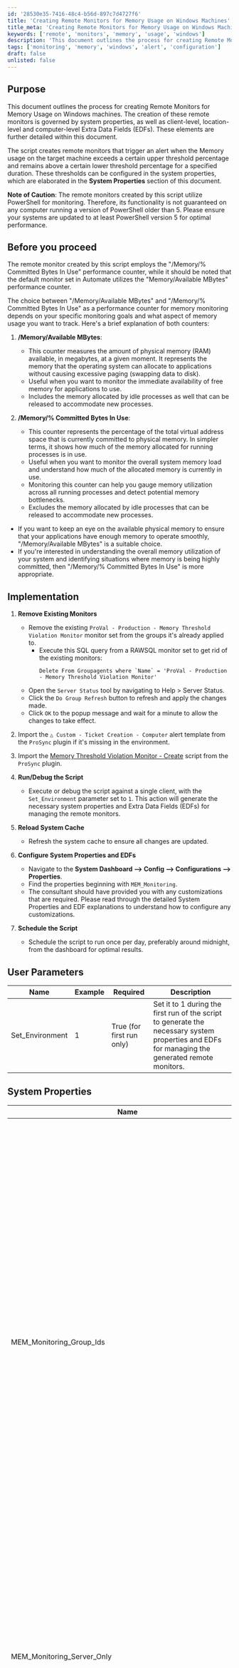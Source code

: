 ```yaml
---
id: '28530e35-7416-48c4-b56d-897c7d4727f6'
title: 'Creating Remote Monitors for Memory Usage on Windows Machines'
title_meta: 'Creating Remote Monitors for Memory Usage on Windows Machines'
keywords: ['remote', 'monitors', 'memory', 'usage', 'windows']
description: 'This document outlines the process for creating Remote Monitors for Memory Usage on Windows machines, detailing system properties, alert thresholds, and implementation steps to effectively monitor memory utilization.'
tags: ['monitoring', 'memory', 'windows', 'alert', 'configuration']
draft: false
unlisted: false
---
```

## Purpose

This document outlines the process for creating Remote Monitors for Memory Usage on Windows machines. The creation of these remote monitors is governed by system properties, as well as client-level, location-level and computer-level Extra Data Fields (EDFs). These elements are further detailed within this document.

The script creates remote monitors that trigger an alert when the Memory usage on the target machine exceeds a certain upper threshold percentage and remains above a certain lower threshold percentage for a specified duration. These thresholds can be configured in the system properties, which are elaborated in the **System Properties** section of this document.

**Note of Caution**: The remote monitors created by this script utilize PowerShell for monitoring. Therefore, its functionality is not guaranteed on any computer running a version of PowerShell older than 5. Please ensure your systems are updated to at least PowerShell version 5 for optimal performance.

## Before you proceed

The remote monitor created by this script employs the "/Memory/% Committed Bytes In Use" performance counter, while it should be noted that the default monitor set in Automate utilizes the "Memory/Available MBytes" performance counter.

The choice between "/Memory/Available MBytes" and "/Memory/% Committed Bytes In Use" as a performance counter for memory monitoring depends on your specific monitoring goals and what aspect of memory usage you want to track. Here's a brief explanation of both counters:

1. **/Memory/Available MBytes**:
   - This counter measures the amount of physical memory (RAM) available, in megabytes, at a given moment. It represents the memory that the operating system can allocate to applications without causing excessive paging (swapping data to disk).
   - Useful when you want to monitor the immediate availability of free memory for applications to use.
   - Includes the memory allocated by idle processes as well that can be released to accommodate new processes.

2. **/Memory/% Committed Bytes In Use**:
   - This counter represents the percentage of the total virtual address space that is currently committed to physical memory. In simpler terms, it shows how much of the memory allocated for running processes is in use.
   - Useful when you want to monitor the overall system memory load and understand how much of the allocated memory is currently in use.
   - Monitoring this counter can help you gauge memory utilization across all running processes and detect potential memory bottlenecks.
   - Excludes the memory allocated by idle processes that can be released to accommodate new processes.

- If you want to keep an eye on the available physical memory to ensure that your applications have enough memory to operate smoothly, "/Memory/Available MBytes" is a suitable choice.
- If you're interested in understanding the overall memory utilization of your system and identifying situations where memory is being highly committed, then "/Memory/% Committed Bytes In Use" is more appropriate.

## Implementation

1. **Remove Existing Monitors**
   - Remove the existing `ProVal - Production - Memory Threshold Violation Monitor` monitor set from the groups it's already applied to.
     - Execute this SQL query from a RAWSQL monitor set to get rid of the existing monitors:
       ```
       Delete From Groupagents where `Name` = 'ProVal - Production - Memory Threshold Violation Monitor'
       ```
   - Open the `Server Status` tool by navigating to Help > Server Status.
   - Click the `Do Group Refresh` button to refresh and apply the changes made.
   - Click `OK` to the popup message and wait for a minute to allow the changes to take effect.

2. Import the `△ Custom - Ticket Creation - Computer` alert template from the `ProSync` plugin if it's missing in the environment.

3. Import the [Memory Threshold Violation Monitor - Create](https://proval.itglue.com/5078775/docs/16245029) script from the `ProSync` plugin.

4. **Run/Debug the Script**
   - Execute or debug the script against a single client, with the `Set_Environment` parameter set to `1`. This action will generate the necessary system properties and Extra Data Fields (EDFs) for managing the remote monitors.

5. **Reload System Cache**
   - Refresh the system cache to ensure all changes are updated.

6. **Configure System Properties and EDFs**
   - Navigate to the **System Dashboard --> Config --> Configurations --> Properties**.
   - Find the properties beginning with `MEM_Monitoring`.
   - The consultant should have provided you with any customizations that are required. Please read through the detailed System Properties and EDF explanations to understand how to configure any customizations.

7. **Schedule the Script**
   - Schedule the script to run once per day, preferably around midnight, from the dashboard for optimal results.

## User Parameters

| Name | Example | Required | Description |
|------|---------|----------|-------------|
| Set_Environment | 1 | True (for first run only) | Set it to 1 during the first run of the script to generate the necessary system properties and EDFs for managing the generated remote monitors. |

## System Properties

| Name | Example | Required | Description |
|------|---------|----------|-------------|
| MEM_Monitoring_Group_Ids | 2,3,855,856 | True | The script will create remote monitors for the machines that belong to the groups identified by the group IDs specified in this system property. The monitor set will not be associated with the groups themselves but with the individual machines. Multiple IDs can be included by separating them with a comma. The default value is `0`. **Note:** If this property is set to `0`, the monitoring will be disabled and the script will remove the existing monitor set. Therefore, the creation of the monitor set will not commence unless the group IDs are defined in the system properties. |
| MEM_Monitoring_Server_Only | 0 | False | Setting this system property to `1` will limit the monitor set creation to the Windows Servers only. The default value is `0`. The script will remove the monitor set created for the Windows Workstations after setting this property to `1`. |
| MEM_Monitoring_Workstation_Only | 0 | False | Setting this system property to `1` will limit the monitor set creation to the Windows Workstations only. The default value is `0`. The script will remove the monitor set created for the Windows Servers after setting this property to `1`. |
| MEM_Monitoring_Exclude_Virtual_Machines | 0 | False | Setting this system property to `1` will limit the monitor set creation to the Physical Windows Machines only. The default value is `0`. The script will remove the monitor set created for the Virtual Machines after setting this property to `1`. |
| MEM_Monitoring_Interval | 300 | True | Controls the generated Remote Monitor run time interval. The default is 300 seconds. |
| MEM_Monitoring_Server_Continuous_Usage_Threshold_Minutes | 30 | True | This property determines the duration in minutes during which servers must consistently exhibit high Memory usage before triggering an alert. By default, this duration is set to `30` minutes. |
| MEM_Monitoring_Workstation_Continuous_Usage_Threshold_Minutes | 30 | True | This property determines the duration in minutes during which workstations must consistently exhibit high Memory usage before triggering an alert. By default, this duration is set to `30` minutes. |
| MEM_Monitoring_Server_High_Threshold_Percentage | 95 | True | This property stores the upper threshold, expressed as a percentage, for Memory usage on servers. The default value is `95`. |
| MEM_Monitoring_Workstation_High_Threshold_Percentage | 90 | True | This property stores the upper threshold, expressed as a percentage, for Memory usage on workstations. The default value is `90`. |
| MEM_Monitoring_Server_Low_Threshold_Percentage | 90 | True | This property stores the lower threshold, expressed as a percentage, for Memory usage on servers. The default value is `90`. |
| MEM_Monitoring_Workstation_Low_Threshold_Percentage | 85 | True | This property stores the lower threshold, expressed as a percentage, for Memory usage on workstations. The default value is `90`. |
| MEM_Monitoring_Server_AlertTemplate | 1 | True | This system property stores the id of the `Alert Template` to apply to the remote monitors created for the servers. The default value is the TemplateID of the `△ Custom - Ticket Creation - Computer` alert template. |
| MEM_Monitoring_Workstation_AlertTemplate | 1 | True | This system property stores the id of the `Alert Template` to apply to the remote monitors created for the workstations. The default value is the TemplateID of the `△ Custom - Ticket Creation - Computer` alert template. |
| MEM_Monitoring_Server_TicketCategory | 124 | False | This system property stores the id of the `Ticket Category` to apply to the remote monitors created for the Servers. The default value is `0`. |
| MEM_Monitoring_Workstation_TicketCategory | 125 | False | This system property stores the id of the `Ticket Category` to apply to the remote monitors created for the Workstations. The default value is `0`. |

## Client-Level EDF

| Name | Type | Section | Description |
|------|------|---------|-------------|
| MEM Monitoring - Exclude Servers | Check Box | Exclusions | Selecting this Extra Data Field (EDF) will exclude the servers of the client from the Memory Usage monitoring. The script will not create any remote monitors for the servers under this client. |
| MEM Monitoring - Exclude Workstations | Check Box | Exclusions | Selecting this Extra Data Field (EDF) will exclude the workstations of the client from the Memory Usage monitoring. The script will not create any remote monitors for the workstations under this client. |

**Note:** Mark both EDFs to exclude the client from the monitoring.

## Location-Level EDF

| Name | Type | Section | Description |
|------|------|---------|-------------|
| MEM Monitoring - Exclude Servers | Check Box | Exclusions | Selecting this Extra Data Field (EDF) will exclude the servers of the client from the Memory Usage monitoring. The script will not create any remote monitors for the servers under this location. |
| MEM Monitoring - Exclude Workstations | Check Box | Exclusions | Selecting this Extra Data Field (EDF) will exclude the workstations of the client from the Memory Usage monitoring. The script will not create any remote monitors for the workstations under this location. |

**Note:** Mark both EDFs to exclude the location from the monitoring.

## Computer-Level EDF

| Name | Type | Section | Description |
|------|------|---------|-------------|
| MEM Monitoring - Exclude | Check Box | Exclusions | Selecting this Extra Data Field (EDF) will exclude the computer from the Memory Usage monitoring. The script will not create any remote monitor for this computer. |

## Remote Monitor Example

**Name:** `ProVal - Production - Memory Threshold Violation Monitor`

**Ticket Subject:** `Memory Usage High on %COMPUTERNAME% at %LOCATIONNAME%`

**Alert Message on Success:** `This is an automated update to inform you that the high Memory utilization issue reported earlier has now been resolved. The system has detected that the Memory usage has returned to normal and the performance has improved.`

**Alert Message on Failure:** `The Memory usage on the machine %COMPUTERNAME% located at %CLIENTNAME%/%LOCATIONNAME% is currently reporting high Memory usage. Please investigate the issue and take appropriate actions to address the root cause. As per the severity of the issue, it is recommended to prioritize this ticket accordingly.`

**Sample Ticket:** The ticket illustrated here was created by setting the upper threshold value to `30` and the lower threshold value to `20`. However, it's important to note that this example is purely for demonstration purposes. It does not advocate for or encourage the creation of Memory usage tickets for machines where the Memory usage exceeds `30%`.

**Sample Remote Monitor:**

![Sample Remote Monitor](../../../static/img/Memory-Threshold-Violation-Monitor---Create/image_1.png)

## Output

- Remote Monitors











